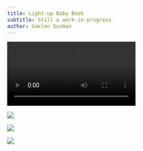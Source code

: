 ```yaml
---
title: Light-up Baby Book
subtitle: Still a work-in-progress
author: Gaelen Guzman
---
```


:::{.border}
![](/assets/images/LightUpBabyBook/PatternTesting.mp4){group="LightUpBabyBook"}
:::

:::{.border}
![](/assets/images/LightUpBabyBook/FrontCover_neopixels.png){group="LightUpBabyBook"}
:::

:::{.border}
![](/assets/images/LightUpBabyBook/LDRarray_front.png){group="LightUpBabyBook"}
:::

:::{.border}
![](/assets/images/LightUpBabyBook/LDRarray.png){group="LightUpBabyBook"}
:::

